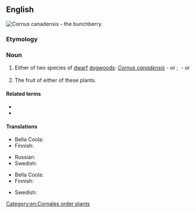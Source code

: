 ==English==
[[Image:Cornus unalaschkensis 25781.jpg|thumb|''[[Cornus canadensis]]'' - the '''bunchberry'''.]]
{{wikipedia}}

===Etymology===
{{compound|en|bunch|berry}}

===Noun===
{{en-noun|bunchberries}}

# Either of two species of [[dwarf]] [[dogwood]]s: ''[[Cornus canadensis]]''&nbsp;- {{vern|Canadian bunchberry}} or {{vern|eastern bunchberry}}; {{taxlink|Cornus suecica|species|noshow=1|ver=161031}}&nbsp;- {{vern|Eurasian bunchberry}} or {{vern|northern bunchberry}}.
# The fruit of either of these plants.

====Related terms====
* {{vern|Canadian dwarf cornel}}
* {{l|en|crackerberry}}

====Translations====
{{trans-top|plant}}
* Bella Coola: {{t|blc|p̓x̣ʷłtłp}}
* Finnish: {{t+|fi|ruohokanukka}}
{{trans-mid}}
* Russian: {{t+|ru|дёрен|m}}
* Swedish: {{t|sv|hönsbär|n}}
{{trans-bottom}}

{{trans-top|fruit}}
* Bella Coola: {{t|blc|p̓x̣ʷłt}}
* Finnish: {{t|fi|[[ruohokanukan]] [[marja]]}}
{{trans-mid}}
* Swedish: {{t|sv|hönsbär|n}}
{{trans-bottom}}

[[Category:en:Cornales order plants]]
